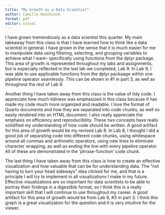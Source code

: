 ```yaml
---
title: "My Growth as a Data Scientist"
author: Camille Heathcock
format: pdf
editor: visual
---
```


I have grown tremendously as a data scientist this quarter. My main takeaway from this class is that I have learned how to think like a data scientist in general. I have grown in the sense that it is much easier for me to manipulate data using filtering, selecting, and grouping variables to achieve what I want-- specifically using functions from the dplyr package. This area of growth is represented throughout my labs and assignments, but is especially reflected in the last lab we completed, Lab 9. In Lab 9, I was able to use applicable functions from the dplyr packaage within one pipeline operator seamlessly. This can be shown in #1 in part 3, as well as throughout the rest of Lab 9. 

Another thing I have taken away from this class is the value of tidy code. I appreciate how much tidiness was emphasized in this class because it has made my code much more organized and readable. I love the format of Quarto documents and how they are separated into code chunks, as well so easily rendered into an HTML document. I also really appreciate the emphasis on efficiency and reproducibility. These two concepts have really solidified my understanding of how code should be written. A good artifact for this area of growth would be my revised Lab 8. In Lab 8, I thought I did a good job of separating code into different code chunks, using whitespace around all commas and arithmetic operators, using new lines to eliminate character wrapping, as well as ending the line with every pipeline operator. All of these are demonstrated in the 'phrase-function' code chunk. 

The last thing I have taken away from this class is how to create an effective visualization and how valuable that can be for understanding data. The "not having to turn your head sideways" idea clicked for me, and that is a principle I will try to implement in all visualizations I make in my future. Effective visualizations are so important for data scientists to be able to portray their findings in a digestible format, so I think this is a really important skill that I will continue to use throughout my career. A good artifact for this area of growth would be from Lab 9, #3 in part 3. I think this graph is a great visualization for the question and it is very intuitive for the viewer.

\
